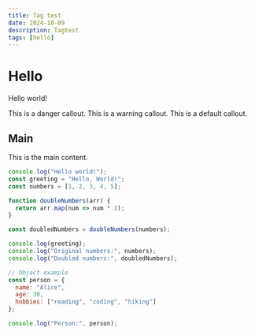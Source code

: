 ```yaml
---
title: Tag test
date: 2024-10-09
description: Tagtest
tags: [hello]
---
```



# Hello
Hello world!

<Callout type="danger">This is a danger callout.</Callout>
<Callout type="warning">This is a warning callout.</Callout>
<Callout type="default">This is a default callout.</Callout>

## Main
This is the main content.

```js
console.log("Hello world!");
const greeting = "Hello, World!";
const numbers = [1, 2, 3, 4, 5];

function doubleNumbers(arr) {
  return arr.map(num => num * 2);
}

const doubledNumbers = doubleNumbers(numbers);

console.log(greeting);
console.log("Original numbers:", numbers);
console.log("Doubled numbers:", doubledNumbers);

// Object example
const person = {
  name: "Alice",
  age: 30,
  hobbies: ["reading", "coding", "hiking"]
};

console.log("Person:", person);

```

